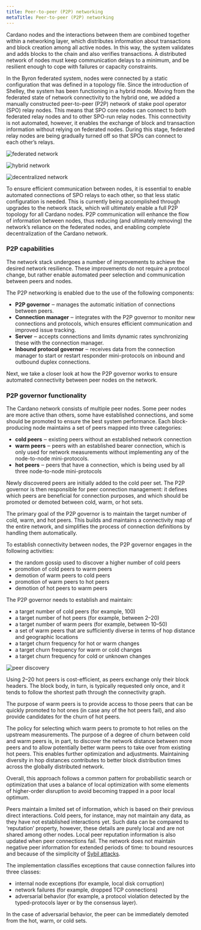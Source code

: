 ```yaml
---
title: Peer-to-peer (P2P) networking
metaTitle: Peer-to-peer (P2P) networking
---
```


Cardano nodes and the interactions between them are combined together within a networking layer, which distributes information about transactions and block creation among all active nodes. In this way, the system validates and adds blocks to the chain and also verifies transactions. A distributed network of nodes must keep communication delays to a minimum, and be resilient enough to cope with failures or capacity constraints.

In the Byron federated system, nodes were connected by a static configuration that was defined in a topology file. Since the introduction of Shelley, the system has been functioning in a hybrid mode. Moving from the federated state of network connectivity to the hybrid one, we added a manually constructed peer-to-peer (P2P) network of stake pool operator (SPO) relay nodes. This means that SPO core nodes can connect to both federated relay nodes and to other SPO-run relay nodes. This connectivity is not automated, however, it enables the exchange of block and transaction information without relying on federated nodes. During this stage, federated relay nodes are being gradually turned off so that SPOs can connect to each other’s relays. 

![federated network](federated-p2p.jpg)

![hybrid network](hybrid-p2p.jpg)

![decentralized network](decentralized-p2p.jpg)

To ensure efficient communication between nodes, it is essential to enable automated connections of SPO relays to each other, so that less static configuration is needed. This is currently being accomplished through upgrades to the network stack, which will ultimately enable a full P2P topology for all Cardano nodes. P2P communication will enhance the flow of information between nodes, thus reducing (and ultimately removing) the network’s reliance on the federated nodes, and enabling complete decentralization of the Cardano network.

### P2P capabilities

The network stack undergoes a number of improvements to achieve the desired network resilience. These improvements do not require a protocol change, but rather enable automated peer selection and communication between peers and nodes.

The P2P networking is enabled due to the use of the following components:

+ **P2P governor** ‒ manages the automatic initiation of connections between peers. 
+ **Connection manager** ‒  integrates with the P2P governor to monitor new connections and protocols, which ensures efficient communication and improved issue tracking.
+ **Server** ‒ accepts connections and limits dynamic rates synchronizing these with the connection manager. 
+ **Inbound protocol governor** ‒ receives data from the connection manager to start or restart responder mini-protocols on inbound and outbound duplex connections.

Next, we take a closer look at how the P2P governor works to ensure automated connectivity between peer nodes on the network. 

### P2P governor functionality

The Cardano network consists of multiple peer nodes. Some peer nodes are more active than others, some have established connections, and some should be promoted to ensure the best system performance. Each block-producing node maintains a set of peers mapped into three categories:

+ **cold peers** ‒ existing peers without an established network connection
+ **warm peers** ‒ peers with an established bearer connection, which is only used for network measurements without implementing any of the node-to-node mini-protocols. 
+ **hot peers** ‒ peers that have a connection, which is being used by all three node-to-node mini-protocols

Newly discovered peers are initially added to the cold peer set. The P2P governor is then responsible for peer connection management: it defines which peers are beneficial for connection purposes, and which should be promoted or demoted between cold, warm, or hot sets. 

The primary goal of the P2P governor is to maintain the target number of cold, warm, and hot peers. This builds and maintains a connectivity map of the entire network, and simplifies the process of connection definitions by handling them automatically. 

To establish connectivity between nodes, the P2P governor engages in the following activities:

+ the random gossip used to discover a higher number of cold peers
+ promotion of cold peers to warm peers
+ demotion of warm peers to cold peers
+ promotion of warm peers to hot peers
+ demotion of hot peers to warm peers

The P2P governor needs to establish and maintain:

+ a target number of cold peers (for example, 100)
+ a target number of hot peers (for example, between 2–20)
+ a target number of warm peers (for example, between 10–50)
+ a set of warm peers that are sufficiently diverse in terms of hop distance and geographic locations
+ a target churn frequency for hot or warm changes
+ a target churn frequency for warm or cold changes
+ a target churn frequency for cold or unknown changes

![peer discovery](peer-discovery.jpg)

Using 2–20 hot peers is cost-efficient, as peers exchange only their block headers. The block body, in turn, is typically requested only once, and it tends to follow the shortest path through the connectivity graph. 

The purpose of warm peers is to provide access to those peers that can be quickly promoted to hot ones (in case any of the hot peers fail), and also provide candidates for the churn of hot peers. 

The policy for selecting which warm peers to promote to hot relies on the upstream measurements. The purpose of a degree of churn between cold and warm peers is, in part, to discover the network distance between more peers and to allow potentially better warm peers to take over from existing hot peers. This enables further optimization and adjustments. Maintaining diversity in hop distances contributes to better block distribution times across the globally distributed network. 

Overall, this approach follows a common pattern for probabilistic search or optimization that uses a balance of local optimization with some elements of higher-order disruption to avoid becoming trapped in a poor local optimum.

Peers maintain a limited set of information, which is based on their previous direct interactions. Cold peers, for instance, may not maintain any data, as they have not established interactions yet. Such data can be compared to ‘reputation’ property, however, these details are purely local and are not shared among other nodes.  Local peer reputation information is also updated when peer connections fail. The network does not maintain negative peer information for extended periods of time: to bound resources and because of the simplicity of [Sybil attacks](https://iohk.io/en/blog/posts/2018/10/29/preventing-sybil-attacks/).

The implementation classifies exceptions that cause connection failures into three classes:

+ internal node exceptions (for example, local disk corruption)
+ network failures (for example, dropped TCP connections) 
+ adversarial behavior (for example, a protocol violation detected by the typed-protocols layer or by the consensus layer).

In the case of adversarial behavior, the peer can be immediately demoted from the hot, warm, or cold sets. 
